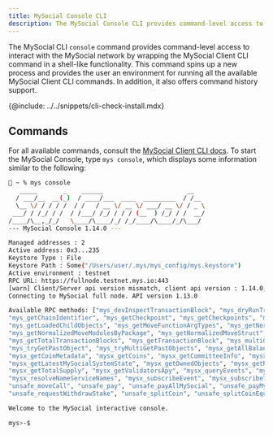```yaml
---
title: MySocial Console CLI
description: The MySocial Console CLI provides command-level access to interact with the MySocial network by wrapping the MySocial Client CLI command.
---
```


The MySocial CLI `console` command provides command-level access to interact with the MySocial network by wrapping the MySocial Client CLI command in a shell-like functionality. This command spins up a new process and provides the user an environment for running all the available MySocial Client CLI commands. In addition, it also offers command history support.

{@include: ../../snippets/cli-check-install.mdx}

## Commands

For all available commands, consult the [MySocial Client CLI docs](./client.mdx). To start the MySocial Console, type `mys console`, which displays some information similar to the following: 

```sh
🚀 ~ % mys console
   _____       _    ______                       __
  / ___/__  __(_)  / ____/___  ____  _________  / /__
  \__ \/ / / / /  / /   / __ \/ __ \/ ___/ __ \/ / _ \
 ___/ / /_/ / /  / /___/ /_/ / / / (__  ) /_/ / /  __/
/____/\__,_/_/   \____/\____/_/ /_/____/\____/_/\___/
--- MySocial Console 1.14.0 ---

Managed addresses : 2
Active address: 0x3...235
Keystore Type : File
Keystore Path : Some("/Users/user/.mys/mys_config/mys.keystore")
Active environment : testnet
RPC URL: https://fullnode.testnet.mys.io:443
[warn] Client/Server api version mismatch, client api version : 1.14.0, server api version : 1.13.0
Connecting to MySocial full node. API version 1.13.0

Available RPC methods: ["mys_devInspectTransactionBlock", "mys_dryRunTransactionBlock", "mys_executeTransactionBlock", 
"mys_getChainIdentifier", "mys_getCheckpoint", "mys_getCheckpoints", "mys_getEvents", "mys_getLatestCheckpointSequenceNumber", 
"mys_getLoadedChildObjects", "mys_getMoveFunctionArgTypes", "mys_getNormalizedMoveFunction", "mys_getNormalizedMoveModule", 
"mys_getNormalizedMoveModulesByPackage", "mys_getNormalizedMoveStruct", "mys_getObject", "mys_getProtocolConfig", 
"mys_getTotalTransactionBlocks", "mys_getTransactionBlock", "mys_multiGetObjects", "mys_multiGetTransactionBlocks", 
"mys_tryGetPastObject", "mys_tryMultiGetPastObjects", "mysx_getAllBalances", "mysx_getAllCoins", "mysx_getBalance", 
"mysx_getCoinMetadata", "mysx_getCoins", "mysx_getCommitteeInfo", "mysx_getDynamicFieldObject", "mysx_getDynamicFields", 
"mysx_getLatestMySocialSystemState", "mysx_getOwnedObjects", "mysx_getReferenceGasPrice", "mysx_getStakes", "mysx_getStakesByIds", 
"mysx_getTotalSupply", "mysx_getValidatorsApy", "mysx_queryEvents", "mysx_queryTransactionBlocks", "mysx_resolveNameServiceAddress", 
"mysx_resolveNameServiceNames", "mysx_subscribeEvent", "mysx_subscribeTransaction", "unsafe_batchTransaction", "unsafe_mergeCoins", 
"unsafe_moveCall", "unsafe_pay", "unsafe_payAllMySocial", "unsafe_payMySocial", "unsafe_publish", "unsafe_requestAddStake", 
"unsafe_requestWithdrawStake", "unsafe_splitCoin", "unsafe_splitCoinEqual", "unsafe_transferObject", "unsafe_transferMySocial"]

Welcome to the MySocial interactive console.

mys>-$

```
